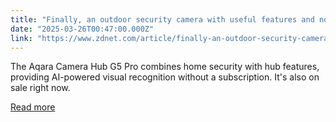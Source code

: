 ```yaml
---
title: "Finally, an outdoor security camera with useful features and no monthly subscription fees"
date: "2025-03-26T00:47:00.000Z"
link: "https://www.zdnet.com/article/finally-an-outdoor-security-camera-with-useful-features-and-no-monthly-subscription-fees/"
---
```


The Aqara Camera Hub G5 Pro combines home security with hub features, providing AI-powered visual recognition without a subscription. It's also on sale right now.

[Read more](https://www.zdnet.com/article/finally-an-outdoor-security-camera-with-useful-features-and-no-monthly-subscription-fees/)
